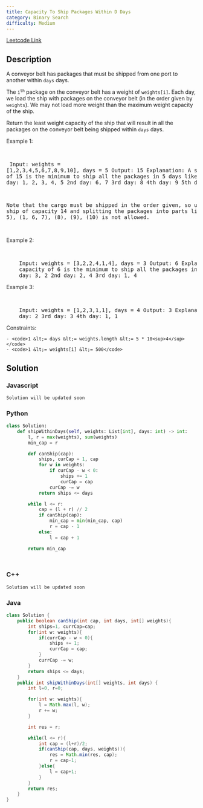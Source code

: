 ```yaml
---
title: Capacity To Ship Packages Within D Days
category: Binary Search
difficulty: Medium
---
```


<Callout>

[Leetcode Link](https://leetcode.com/problems/capacity-to-ship-packages-within-d-days)

</Callout>

## Description

A conveyor belt has packages that must be shipped from one port to another within <code>days</code> days.

The <code>i<sup>th</sup></code> package on the conveyor belt has a weight of <code>weights[i]</code>. Each day, we load the ship with packages on the conveyor belt (in the order given by <code>weights</code>). We may not load more weight than the maximum weight capacity of the ship.

Return the least weight capacity of the ship that will result in all the packages on the conveyor belt being shipped within <code>days</code> days.

Example 1:

<br /><pre className="overflow-x-auto">
Input: weights = [1,2,3,4,5,6,7,8,9,10], days = 5
Output: 15
Explanation: A ship capacity of 15 is the minimum to ship all the packages in 5 days like this:
1st day: 1, 2, 3, 4, 5
2nd day: 6, 7
3rd day: 8
4th day: 9
5th day: 10

Note that the cargo must be shipped in the order given, so using a ship of capacity 14 and splitting the packages into parts like (2, 3, 4, 5), (1, 6, 7), (8), (9), (10) is not allowed.

</pre>

Example 2:

<br />
<pre className="overflow-x-auto">
	Input: weights = [3,2,2,4,1,4], days = 3 Output: 6 Explanation: A ship
	capacity of 6 is the minimum to ship all the packages in 3 days like this: 1st
	day: 3, 2 2nd day: 2, 4 3rd day: 1, 4
</pre>

Example 3:

<br />
<pre className="overflow-x-auto">
	Input: weights = [1,2,3,1,1], days = 4 Output: 3 Explanation: 1st day: 1 2nd
	day: 2 3rd day: 3 4th day: 1, 1
</pre>

Constraints:

    - <code>1 &lt;= days &lt;= weights.length &lt;= 5 * 10<sup>4</sup></code>
    - <code>1 &lt;= weights[i] &lt;= 500</code>

## Solution

### Javascript

```javascript
Solution will be updated soon
```

### Python

```python
class Solution:
    def shipWithinDays(self, weights: List[int], days: int) -> int:
        l, r = max(weights), sum(weights)
        min_cap = r

        def canShip(cap):
            ships, curCap = 1, cap
            for w in weights:
                if curCap - w < 0:
                    ships += 1
                    curCap = cap
                curCap -= w
            return ships <= days

        while l <= r:
            cap = (l + r) // 2
            if canShip(cap):
                min_cap = min(min_cap, cap)
                r = cap - 1
            else:
                l = cap + 1

        return min_cap




```

### C++

```cpp
Solution will be updated soon
```

### Java

```java
class Solution {
    public boolean canShip(int cap, int days, int[] weights){
        int ships=1, currCap=cap;
        for(int w: weights){
            if(currCap - w < 0){
                ships += 1;
                currCap = cap;
            }
            currCap -= w;
        }
        return ships <= days;
    }
    public int shipWithinDays(int[] weights, int days) {
        int l=0, r=0;

        for(int w: weights){
            l = Math.max(l, w);
            r += w;
        }

        int res = r;

        while(l <= r){
            int cap = (l+r)/2;
            if(canShip(cap, days, weights)){
                res = Math.min(res, cap);
                r = cap-1;
            }else{
                l = cap+1;
            }
        }
        return res;
    }
}

```
